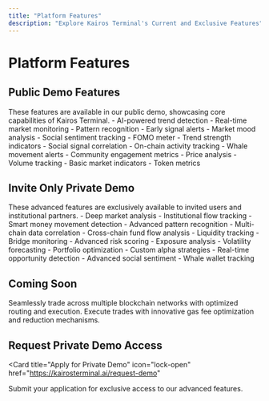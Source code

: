 ```yaml
---
title: "Platform Features"
description: "Explore Kairos Terminal's Current and Exclusive Features"
---
```


# Platform Features

## Public Demo Features

<Note>
  These features are available in our public demo, showcasing core capabilities of Kairos Terminal.
</Note>

<CardGroup cols={2}>
  <Card title="Emerging Trends" icon="chart-line">
    - AI-powered trend detection
    - Real-time market monitoring
    - Pattern recognition
    - Early signal alerts
  </Card>
  <Card title="Sentiment Pulse" icon="heart-pulse">
    - Market mood analysis
    - Social sentiment tracking
    - FOMO meter
    - Trend strength indicators
  </Card>
  <Card title="Social-Onchain Alpha" icon="magnifying-glass-dollar">
    - Social signal correlation
    - On-chain activity tracking
    - Whale movement alerts
    - Community engagement metrics
  </Card>
  <Card title="Basic Analytics" icon="chart-simple">
    - Price analysis
    - Volume tracking
    - Basic market indicators
    - Token metrics
  </Card>
</CardGroup>

## Invite Only Private Demo

<Note>
  These advanced features are exclusively available to invited users and institutional partners.
</Note>

<CardGroup cols={2}>
  <Card title="Advanced Market Intelligence" icon="brain">
    - Deep market analysis
    - Institutional flow tracking
    - Smart money movement detection
    - Advanced pattern recognition
  </Card>
  <Card title="Cross-chain Analytics" icon="link">
    - Multi-chain data correlation
    - Cross-chain fund flow analysis
    - Liquidity tracking
    - Bridge monitoring
  </Card>
  <Card title="Risk Management Suite" icon="shield">
    - Advanced risk scoring
    - Exposure analysis
    - Volatility forecasting
    - Portfolio optimization
  </Card>
  <Card title="Alpha Generation Engine" icon="stars">
    - Custom alpha strategies
    - Real-time opportunity detection
    - Advanced social sentiment
    - Whale wallet tracking
  </Card>
</CardGroup>

## Coming Soon

<CardGroup cols={2}>
  <Card title="Cross-chain Trading" icon="arrows-rotate">
    Seamlessly trade across multiple blockchain networks with optimized routing and execution.
  </Card>
  <Card title="Gasless Trading" icon="gas-pump">
    Execute trades with innovative gas fee optimization and reduction mechanisms.
  </Card>
</CardGroup>

## Request Private Demo Access

<Card
  title="Apply for Private Demo"
  icon="lock-open"
  href="https://kairosterminal.ai/request-demo"
>
  Submit your application for exclusive access to our advanced features.
</Card>